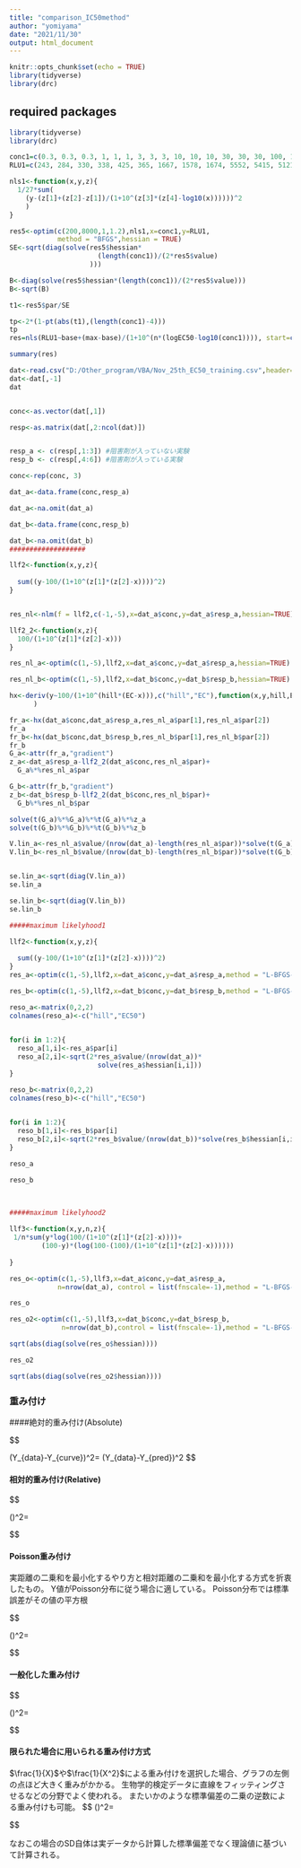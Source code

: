 ---
title: "comparison_IC50method"
author: "yomiyama"
date: "2021/11/30"
output: html_document
---

```{r setup, include=FALSE}
knitr::opts_chunk$set(echo = TRUE)
library(tidyverse)
library(drc)
```

## required packages

```{r eval=FALSE}
library(tidyverse)
library(drc)
```


```{r}
conc1=c(0.3, 0.3, 0.3, 1, 1, 1, 3, 3, 3, 10, 10, 10, 30, 30, 30, 100, 100, 100, 300, 300, 300, 1000, 1000, 1000, 3000, 3000, 3000);
RLU1=c(243, 284, 330, 338, 425, 365, 1667, 1578, 1674, 5552, 5415, 5121, 8177, 8926, 7485, 10442, 10865, 9343, 11547, 11709, 11654, 12252, 10118, 12380, 11946, 12135, 10272)

nls1<-function(x,y,z){
  1/27*sum(
    (y-(z[1]+(z[2]-z[1])/(1+10^(z[3]*(z[4]-log10(x))))))^2 
    )
}

res5<-optim(c(200,8000,1,1.2),nls1,x=conc1,y=RLU1,
            method = "BFGS",hessian = TRUE)
SE<-sqrt(diag(solve(res5$hessian*
                      (length(conc1))/(2*res5$value)
                    )))

B<-diag(solve(res5$hessian*(length(conc1))/(2*res5$value)))
B<-sqrt(B)

t1<-res5$par/SE

tp<-2*(1-pt(abs(t1),(length(conc1)-4)))
tp
res=nls(RLU1~base+(max-base)/(1+10^(n*(logEC50-log10(conc1)))), start=c(base=200, max=12000, logEC50=1.2, n=1))

summary(res)
```



```{R}

dat<-read.csv("D:/Other_program/VBA/Nov_25th_EC50_training.csv",header=TRUE)
dat<-dat[,-1]
dat


conc<-as.vector(dat[,1])

resp<-as.matrix(dat[,2:ncol(dat)])


resp_a <- c(resp[,1:3]) #阻害剤が入っていない実験
resp_b <- c(resp[,4:6]) #阻害剤が入っている実験

conc<-rep(conc, 3)

dat_a<-data.frame(conc,resp_a)

dat_a<-na.omit(dat_a)

dat_b<-data.frame(conc,resp_b)

dat_b<-na.omit(dat_b)
###################

llf2<-function(x,y,z){
  
  sum((y-100/(1+10^(z[1]*(z[2]-x))))^2)
}


res_nl<-nlm(f = llf2,c(-1,-5),x=dat_a$conc,y=dat_a$resp_a,hessian=TRUE)

```


```{r}


llf2_2<-function(x,z){
  100/(1+10^(z[1]*(z[2]-x)))
}

res_nl_a<-optim(c(1,-5),llf2,x=dat_a$conc,y=dat_a$resp_a,hessian=TRUE)

res_nl_b<-optim(c(1,-5),llf2,x=dat_b$conc,y=dat_b$resp_b,hessian=TRUE)

hx<-deriv(y~100/(1+10^(hill*(EC-x))),c("hill","EC"),function(x,y,hill,EC){}
      )

fr_a<-hx(dat_a$conc,dat_a$resp_a,res_nl_a$par[1],res_nl_a$par[2])
fr_a
fr_b<-hx(dat_b$conc,dat_b$resp_b,res_nl_b$par[1],res_nl_b$par[2])
fr_b
G_a<-attr(fr_a,"gradient")
z_a<-dat_a$resp_a-llf2_2(dat_a$conc,res_nl_a$par)+
  G_a%*%res_nl_a$par

G_b<-attr(fr_b,"gradient")
z_b<-dat_b$resp_b-llf2_2(dat_b$conc,res_nl_b$par)+
  G_b%*%res_nl_b$par

solve(t(G_a)%*%G_a)%*%t(G_a)%*%z_a
solve(t(G_b)%*%G_b)%*%t(G_b)%*%z_b

V.lin_a<-res_nl_a$value/(nrow(dat_a)-length(res_nl_a$par))*solve(t(G_a)%*%G_a)
V.lin_b<-res_nl_b$value/(nrow(dat_b)-length(res_nl_b$par))*solve(t(G_b)%*%G_b)


se.lin_a<-sqrt(diag(V.lin_a))
se.lin_a

se.lin_b<-sqrt(diag(V.lin_b))
se.lin_b


```



```{R}
#####maximum likelyhood1

llf2<-function(x,y,z){
  
  sum((y-100/(1+10^(z[1]*(z[2]-x))))^2)
}
res_a<-optim(c(1,-5),llf2,x=dat_a$conc,y=dat_a$resp_a,method = "L-BFGS-B",hessian = TRUE)

res_b<-optim(c(1,-5),llf2,x=dat_b$conc,y=dat_b$resp_b,method = "L-BFGS-B",hessian = TRUE)

reso_a<-matrix(0,2,2)
colnames(reso_a)<-c("hill","EC50")

  
for(i in 1:2){
  reso_a[1,i]<-res_a$par[i]
  reso_a[2,i]<-sqrt(2*res_a$value/(nrow(dat_a))*
                      solve(res_a$hessian[i,i]))
}

reso_b<-matrix(0,2,2)
colnames(reso_b)<-c("hill","EC50")

  
for(i in 1:2){
  reso_b[1,i]<-res_b$par[i]
  reso_b[2,i]<-sqrt(2*res_b$value/(nrow(dat_b))*solve(res_b$hessian[i,i])*2)
}

reso_a

reso_b

  
  
#####maximum likelyhood2

llf3<-function(x,y,n,z){
 1/n*sum(y*log(100/(1+10^(z[1]*(z[2]-x))))+
        (100-y)*(log(100-(100)/(1+10^(z[1]*(z[2]-x))))))
  
}

res_o<-optim(c(1,-5),llf3,x=dat_a$conc,y=dat_a$resp_a,
            n=nrow(dat_a), control = list(fnscale=-1),method = "L-BFGS-B",hessian = TRUE)

res_o

res_o2<-optim(c(1,-5),llf3,x=dat_b$conc,y=dat_b$resp_b,
             n=nrow(dat_b),control = list(fnscale=-1),method = "L-BFGS-B",hessian = TRUE)

sqrt(abs(diag(solve(res_o$hessian))))

res_o2

sqrt(abs(diag(solve(res_o2$hessian))))
```


### 重み付け

####絶対的重み付け(Absolute)

$$

\Sigma(Y_{data}-Y_{curve})^2= \Sigma (Y_{data}-Y_{pred})^2
$$


#### 相対的重み付け(Relative)

$$

\Sigma(\frac{Y_{data}-Y_{curve}}{Y_{pred}})^2= \Sigma \frac{(Y_{data}-Y_{pred})^2}{Y^2_{pred}}

$$

#### Poisson重み付け


実距離の二乗和を最小化するやり方と相対距離の二乗和を最小化する方式を折衷したもの。
Y値がPoisson分布に従う場合に適している。
Poisson分布では標準誤差がその値の平方根

$$

\Sigma(\frac{Y_{data}-Y_{curve}}{\sqrt{Y_{pred}}})^2= \Sigma \frac{(Y_{data}-Y_{pred})^2}{|Y_{pred}|}

$$


#### 一般化した重み付け

$$

\Sigma(\frac{Y_{data}-Y_{curve}}{Y_{pred}^{\frac{K}{2}}})^2= \Sigma \frac{(Y_{data}-Y_{pred})^2}{Y_{pred}^K}

$$



#### 限られた場合に用いられる重み付け方式

$\frac{1}{X}$や$\frac{1}{X^2}$による重み付けを選択した場合、グラフの左側の点ほど大きく重みがかかる。
生物学的検定データに直線をフィッティングさせるなどの分野でよく使われる。
またいかのような標準偏差の二乗の逆数による重み付けも可能。
$$
\Sigma(\frac{Y_{data}-Y_{curve}}{SD})^2= \Sigma \frac{(Y_{data}-Y_{pred})^2}{SD^2}

$$



なおこの場合のSD自体は実データから計算した標準偏差でなく理論値に基づいて計算される。




